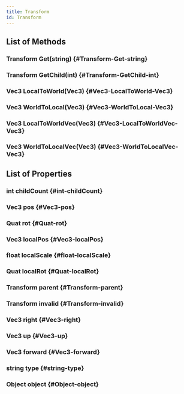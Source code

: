 ```yaml
---
title: Transform
id: Transform
---
```


## List of Methods

### Transform Get(string) {#Transform-Get-string}

### Transform GetChild(int) {#Transform-GetChild-int}

### Vec3 LocalToWorld(Vec3) {#Vec3-LocalToWorld-Vec3}

### Vec3 WorldToLocal(Vec3) {#Vec3-WorldToLocal-Vec3}

### Vec3 LocalToWorldVec(Vec3) {#Vec3-LocalToWorldVec-Vec3}

### Vec3 WorldToLocalVec(Vec3) {#Vec3-WorldToLocalVec-Vec3}

## List of Properties

### int childCount {#int-childCount}

### Vec3 pos {#Vec3-pos}

### Quat rot {#Quat-rot}

### Vec3 localPos {#Vec3-localPos}

### float localScale {#float-localScale}

### Quat localRot {#Quat-localRot}

### Transform parent {#Transform-parent}

### Transform invalid {#Transform-invalid}

### Vec3 right {#Vec3-right}

### Vec3 up {#Vec3-up}

### Vec3 forward {#Vec3-forward}

### string type {#string-type}

### Object object {#Object-object}

